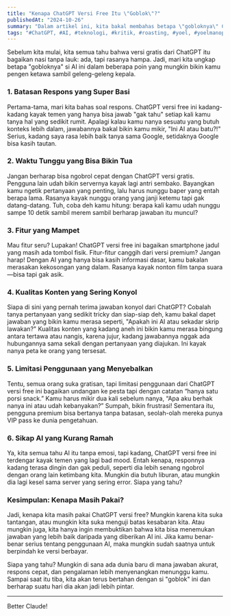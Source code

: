 ```yaml
---
title: "Kenapa ChatGPT Versi Free Itu \"Goblok\"?"
publishedAt: "2024-10-26"
summary: "Dalam artikel ini, kita bakal membahas betapa \"gobloknya\" ChatGPT versi gratis, mulai dari batasan respons hingga waktu tunggu yang bikin lo pengen teriak."
tags: "#ChatGPT, #AI, #teknologi, #kritik, #roasting, #yoel, #yoelmanoppo, #yoelandreasmanoppo, #yoelai"
---
```


Sebelum kita mulai, kita semua tahu bahwa versi gratis dari ChatGPT itu bagaikan nasi tanpa lauk: ada, tapi rasanya hampa. Jadi, mari kita ungkap betapa "gobloknya" si AI ini dalam beberapa poin yang mungkin bikin kamu pengen ketawa sambil geleng-geleng kepala.

### 1. Batasan Respons yang Super Basi  
Pertama-tama, mari kita bahas soal respons. ChatGPT versi free ini kadang-kadang kayak temen yang hanya bisa jawab "gak tahu" setiap kali kamu tanya hal yang sedikit rumit. Apalagi kalau kamu nanya sesuatu yang butuh konteks lebih dalam, jawabannya bakal bikin kamu mikir, "Ini AI atau batu?!" Serius, kadang saya rasa lebih baik tanya sama Google, setidaknya Google bisa kasih tautan.

### 2. Waktu Tunggu yang Bisa Bikin Tua  
Jangan berharap bisa ngobrol cepat dengan ChatGPT versi gratis. Pengguna lain udah bikin servernya kayak lagi antri sembako. Bayangkan kamu ngetik pertanyaan yang penting, lalu harus nunggu baper yang entah berapa lama. Rasanya kayak nunggu orang yang janji ketemu tapi gak datang-datang. Tuh, coba deh kamu hitung: berapa kali kamu udah nunggu sampe 10 detik sambil merem sambil berharap jawaban itu muncul?

### 3. Fitur yang Mampet  
Mau fitur seru? Lupakan! ChatGPT versi free ini bagaikan smartphone jadul yang masih ada tombol fisik. Fitur-fitur canggih dari versi premium? Jangan harap! Dengan AI yang hanya bisa kasih informasi dasar, kamu bakalan merasakan kekosongan yang dalam. Rasanya kayak nonton film tanpa suara—bisa tapi gak asik.

### 4. Kualitas Konten yang Sering Konyol  
Siapa di sini yang pernah terima jawaban konyol dari ChatGPT? Cobalah tanya pertanyaan yang sedikit tricky dan siap-siap deh, kamu bakal dapet jawaban yang bikin kamu merasa seperti, "Apakah ini AI atau sekadar skrip lawakan?" Kualitas konten yang kadang aneh ini bikin kamu merasa bingung antara tertawa atau nangis, karena jujur, kadang jawabannya nggak ada hubungannya sama sekali dengan pertanyaan yang diajukan. Ini kayak nanya peta ke orang yang tersesat.

### 5. Limitasi Penggunaan yang Menyebalkan  
Tentu, semua orang suka gratisan, tapi limitasi penggunaan dari ChatGPT versi free ini bagaikan undangan ke pesta tapi dengan catatan “hanya satu porsi snack.” Kamu harus mikir dua kali sebelum nanya, “Apa aku berhak nanya ini atau udah kebanyakan?” Sumpah, bikin frustrasi! Sementara itu, pengguna premium bisa bertanya tanpa batasan, seolah-olah mereka punya VIP pass ke dunia pengetahuan.

### 6. Sikap AI yang Kurang Ramah  
Ya, kita semua tahu AI itu tanpa emosi, tapi kadang, ChatGPT versi free ini terdengar kayak temen yang lagi bad mood. Entah kenapa, responnya kadang terasa dingin dan gak peduli, seperti dia lebih senang ngobrol dengan orang lain ketimbang kita. Mungkin dia butuh liburan, atau mungkin dia lagi kesel sama server yang sering error. Siapa yang tahu?

### Kesimpulan: Kenapa Masih Pakai?  
Jadi, kenapa kita masih pakai ChatGPT versi free? Mungkin karena kita suka tantangan, atau mungkin kita suka menguji batas kesabaran kita. Atau mungkin juga, kita hanya ingin membuktikan bahwa kita bisa menemukan jawaban yang lebih baik daripada yang diberikan AI ini. Jika kamu benar-benar serius tentang penggunaan AI, maka mungkin sudah saatnya untuk berpindah ke versi berbayar.

Siapa yang tahu? Mungkin di sana ada dunia baru di mana jawaban akurat, respons cepat, dan pengalaman lebih menyenangkan menunggu kamu. Sampai saat itu tiba, kita akan terus bertahan dengan si "goblok" ini dan berharap suatu hari dia akan jadi lebih pintar.

---

Better Claude!
